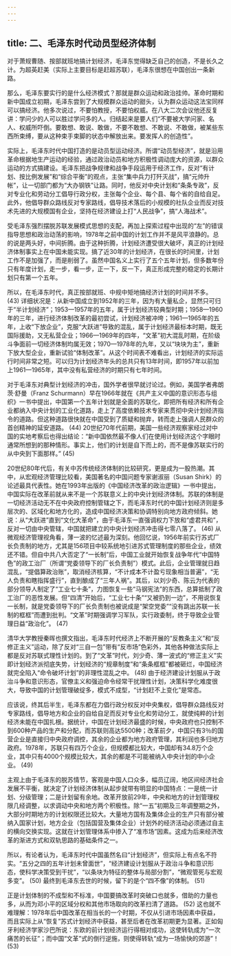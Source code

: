```yaml
---
---
---
```

title: 二、毛泽东时代动员型经济体制
---




对于萧规曹随、按部就班地搞计划经济，毛泽东觉得缺乏自己的创造，不是长久之计。为超英赶美（实际上主要目标是赶超苏联），毛泽东很想在中国创出一条新路。

那么，毛泽东要实行的是什么经济模式？那就是群众运动和政治挂帅。革命时期和新中国成立初期，毛泽东尝到了大规模群众运动的甜头，认为群众运动这法宝同样可以搞经济。他多次说过，不要怕教授，不要怕权威。在八大二次会议他还反复讲：学问少的人可以胜过学问多的人。归结起来是要人们“不要被大学问家、名人、权威所吓倒。要敢想、敢说、敢做，不要不敢想、不敢说、不敢做，被某些东西所束缚，要从这种束手束脚的状态中解放出来。要发挥人的创造性”。

实际上，毛泽东时代中国打造的是动员型运动经济。所谓“动员型经济”，就是沿用革命根据地生产运动的经验，通过政治动员和地方积极性调动庞大的资源，以群众运动的方式搞建设。毛泽东把战争规律和战争手段运用于经济工作，反对“有计划、按比例发展”和“综合平衡”的观点，主张“集中兵力打歼灭战”，搞“元帅升帐”，让一切部门都为“大办钢铁”让路。同时，他反对中央计划和“条条专政”，反对专业化和劳动分工倡导行政分权，主张每个企业、每个县、每个省的自给自足。此外，他倡导群众路线反对专家路线，倡导技术落后的小规模的社队企业而反对技术先进的大规模国有企业，坚持在经济建设上打“人民战争”，搞“人海战术”。

受毛泽东强烈摆脱苏联发展模式思想的支配，再加上探索过程中出现的“左”的错误指导思想和政治动荡的影响，1978年之前中国的计划工作并不是风平浪静的。总的说是两头好，中间折腾。由于这种折腾，计划经济遭受很大破坏，真正的计划经济体制事实上在中国未能实现。搞了近30年的计划经济，在很长的时间里，计划工作不是加强了，而是削弱了。虽然中国名义上实行了五个五年计划，但多数年份只有年度计划，走一步，看一步，正一下，反一下，真正形成完整的稳定的长期计划只有第一个五年。

所以，在毛泽东时代，真正按部就班、中规中矩地搞经济计划的时间并不多。 (43) 详细状况是：从新中国成立到1952年的三年，因为有大量私企，显然只可归于“半计划经济”；1953—1957年的五年，属于计划经济较典型时期；1958—1960年的三年，进行经济体制改革的最初尝试，计划经济被冲垮；1961—1965年的五年，上收“下放企业”，克服“大跃进”导致的混乱，属于计划经济最标本时期，既无国际援助，又无私营企业；1966—1969年的四年，“文革”初大混乱时期，在阶级斗争面前一切经济体制均属无效；1970—1978年的九年，又以“块块为主”，重新下放大型企业，重新试验“体制改革”。从这个时间表不难看出，计划经济的实际运行时间非常之短。可以归为计划经济年头的总共只有13年时间，即1957年以前加上1961—1965年，其中没有私营经济的时期只有七年时间。

对于毛泽东对典型计划经济的冲击，国外学者很早就讨论过。例如，美国学者弗朗茨·舒曼（Franz Schurmann）早在1966年就在《共产主义中国的意识形态与组织》一书中提出，中国第一个五年计划就是全面的苏联化，即把所有经济和所有企业都纳入中央计划的工业化道路，走上了高度依赖技术专家来贯彻中央计划经济指令的道路。但这种道路很快就在中国受到了质疑和抛弃，转而走上强调人民群众的首创精神的延安道路。 (44) 20世纪70年代前期，美国一些经济观察家经过对中国的实地考察后也得出结论：“新中国依然最不像人们在使用计划经济这个字眼时通常所想到的那种情形。事实上，他们的计划是自下而上的，而不是像苏联实行的从中央到下面那样。” (45)

20世纪80年代后，有关中苏传统经济体制的比较研究，更是成为一股热潮。其中，从宏观经济管理比较看，美国著名的中国问题专家谢淑丽（Susan Shirk）的论述最具代表性。她在1993年出版的《中国经济改革的政治逻辑》一书中提出，中国实际在改革前就从来不是一个苏联意义上的中央计划经济体制。苏联的体制是一切经济活动无不在中央政府控制管辖之下，而毛泽东时代的中国计划经济则是多层次的、区域化和地方化的，造成中国经济决策和协调特别向地方政府倾斜。她说：从“大跃进”直到“文化大革命”，由于毛泽东一直强调权力下放和“虚君共和”，反对一切由中央管辖，中国就把建立的中央计划经济冲击得七零八落了。 (46) 从微观经济管理视角看，薄一波的忆述最为深刻。他回忆说，1956年前实行苏式厂长负责制的地方，尤其是156项目中较系统地引进苏式管理制度的那些企业，绩效还不错。但自中共八大否定了“一长制”后，中国工业就开始恢复战争年代“中国特色”的政工治厂（所谓“党委领导下的厂长负责制”）模式。此后，企业管理就日趋混乱，“提倡算政治账”，取消经济核算，“不计成本不计盈亏现象相当普遍”，“无人负责和瞎指挥盛行”，直到酿成了“三年人祸”。其后，以刘少奇、陈云为代表的部分领导人制定了“工业七十条”，力图恢复一些“马钢宪法”的东西，总算抵制了政工治厂的恶性发展。但“四清”开始后，“工业七十条”“又被扔到一边”，不用说恢复一长制，就是党委领导下的厂长负责制也被说成是“架空党委”“没有跳出苏联一长制的框框”而遭到批判。“文革”时期强调学习军队，实行政委制，终于导致企业管理日益“政治化”。 (47)

清华大学教授秦晖也撰文指出，毛泽东时代经济上不断开展的“反教条主义”和“反修正主义”运动，除了反对“三自一包”带有“反市场”色彩外，其他各种做法实际上都是反对苏联式理性计划的。到了“文革”时代，刘少奇、薄一波式的“修正主义”实即计划经济派彻底失势，计划经济的“规章制度”和“条条框框”都被砸烂，中国经济就完全陷入“命令破坏计划”的非理性混乱之中。 (48) 由于经济建设计划服从于政治斗争和意识形态，官僚主义和强迫命令经常干扰理性计划，决策科学化难度很大，导致中国的计划管理破绽多，模式不成型，“计划赶不上变化”是常态。

应该说，终其后半生，毛泽东都在力倡行政分权反对中央集权，倡导群众路线反对专家路线，倡导地方和企业的自给自足而反对专业化和劳动分工，就使纯粹的计划经济未能在中国扎根。据统计，中国在计划经济最盛的时候，中央政府也只控制不到600种产品的生产和分配，而苏联则高达5500种；改革前夕，中国只有3％的国营企业是直接归中央政府调控，其余的企业都为地方政府管理，其利润也多归地方政府。1978年，苏联只有四万个企业，但规模都比较大，中国却有34.8万个企业，其中只有4000个规模比较大，其余的都是不可能被纳入中央计划的中小企业。 (49)

主观上由于毛泽东的脱苏情节，客观是中国人口众多，幅员辽阔，地区间经济社会发展不平衡，就决定了计划经济体制从起步就带有明显的中国特点：一是统一计划、分级管理；二是计划留有余地。改革开放前29年，中央和地方的计划管理权限几经调整，以求调动中央和地方两个积极性。除“一五”初期及三年调整期之外，大部分时期地方的计划权限还比较大。大量地方国有及集体企业的生产只有部分被纳入国家计划，地方企业（包括国营及集体企业）计划外的经济活动必须通过自主的横向交换实现。这就在计划管理体系中掺入了“准市场”因素。这成为后来经济改革的渐进方式和双轨思路的基础条件之一。

所以，有论者认为，毛泽东时代中国虽然名曰“计划经济”，但实际上有点名不符实。“五分之四的五年计划未曾面世”，“经济建设计划服从于政治斗争和意识形态，使科学决策受到干扰”，“以条块为特征的整体与局部分割”，“微观管死与宏观多变”。 (50) 最终到毛泽东去世的时候，留下的是个“四不像”的体制。 (51)

正是计划体制的不成型和不标准，中国要搞改革时突破口也就多，借助的力量也多，从而为邓小平的区域分权和其他市场取向的改革扫清了道路。 (52) 这也就不难理解：1978年后中国改革在相当长的一个时期，不仅从引进市场因素中获益，而且实际上从“恢复”苏式计划经济中获益，甚至后者在改革初期更为显著。正如匈牙利经济学家沙巴所说：东欧的前计划经济运行得相对成功，这使转轨成为“一次痛苦的长征”；而中国“文革”式的倒行逆施，则使得转轨“成为一场愉快的郊游”！ (53)